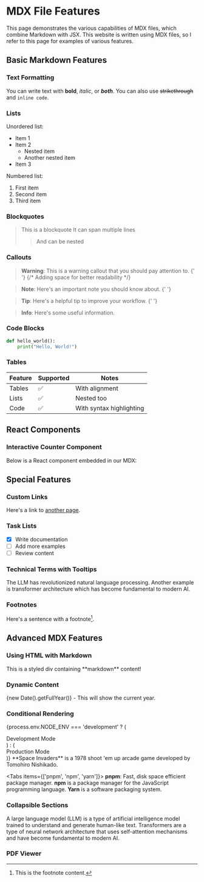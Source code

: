 # MDX File Features

This page demonstrates the various capabilities of MDX files, which combine Markdown with JSX. This website is written using MDX files, so I refer to this page for examples of various features.

## Basic Markdown Features

### Text Formatting
You can write text with **bold**, *italic*, or ***both***. 
You can also use ~~strikethrough~~ and `inline code`.

### Lists
Unordered list:
- Item 1
- Item 2
  - Nested item
  - Another nested item
- Item 3

Numbered list:
1. First item
2. Second item
3. Third item

### Blockquotes
> This is a blockquote
> It can span multiple lines
>> And can be nested

### Callouts
> **Warning**: This is a warning callout that you should pay attention to.
{' '}
{/* Adding space for better readability */}

> **Note**: Here's an important note you should know about.
{' '}

> **Tip**: Here's a helpful tip to improve your workflow.
{' '}

> **Info**: Here's some useful information.

### Code Blocks
```python
def hello_world():
    print("Hello, World!")
```

### Tables
| Feature | Supported | Notes |
|---------|-----------|-------|
| Tables | ✅ | With alignment |
| Lists | ✅ | Nested too |
| Code | ✅ | With syntax highlighting |

## React Components


### Interactive Counter Component
Below is a React component embedded in our MDX:

<Counters />

## Special Features

### Custom Links
Here's a link to [another page](/advanced/satori).

### Task Lists
- [x] Write documentation
- [ ] Add more examples
- [ ] Review content

### Technical Terms with Tooltips

The <TextTooltip text="A large language model is a type of artificial intelligence model trained to understand and generate human-like text">LLM</TextTooltip> has revolutionized natural language processing. Another example is <TextTooltip text="Transformers are a type of neural network architecture that uses self-attention mechanisms">transformer architecture</TextTooltip> which has become fundamental to modern AI.

### Footnotes
Here's a sentence with a footnote[^1].

[^1]: This is the footnote content.

## Advanced MDX Features

### Using HTML with Markdown
<div style={{ padding: '1rem', backgroundColor: '#f0f0f0', borderRadius: '4px' }}>
  This is a styled div containing **markdown** content!
</div>

### Dynamic Content
{new Date().getFullYear()} - This will show the current year.

### Conditional Rendering
{process.env.NODE_ENV === 'development' ? (
  <div>Development Mode</div>
) : (
  <div>Production Mode</div>
)}



<Callout emoji="👾">
  **Space Invaders** is a 1978 shoot 'em up arcade game developed by Tomohiro
  Nishikado.
</Callout>


 
<Tabs items={['pnpm', 'npm', 'yarn']}>
  <Tab>**pnpm**: Fast, disk space efficient package manager.</Tab>
  <Tab>**npm** is a package manager for the JavaScript programming language.</Tab>
  <Tab>**Yarn** is a software packaging system.</Tab>
</Tabs>


### Collapsible Sections

<Collapsible title="What is an LLM?">
  A large language model (LLM) is a type of artificial intelligence model trained to understand and generate human-like text.
</Collapsible>

<Collapsible title="What is a Transformer?">
  Transformers are a type of neural network architecture that uses self-attention mechanisms and have become fundamental to modern AI.
</Collapsible>


### PDF Viewer

<PDFViewer fileUrl="https://arxiv.org/pdf/2301.02691" />